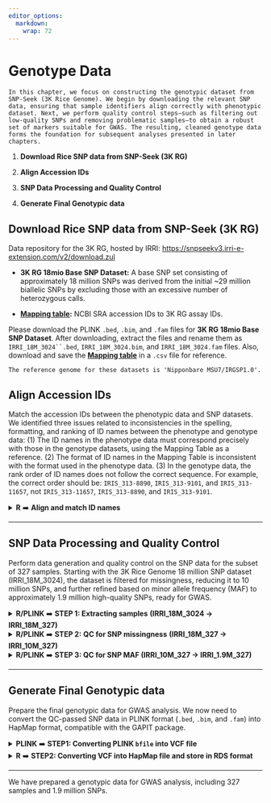```yaml
---
editor_options: 
  markdown: 
    wrap: 72
---
```


# Genotype Data {#sec-genotype-data}

```block
In this chapter, we focus on constructing the genotypic dataset from SNP-Seek (3K Rice Genome). We begin by downloading the relevant SNP data, ensuring that sample identifiers align correctly with phenotypic dataset. Next, we perform quality control steps—such as filtering out low-quality SNPs and removing problematic samples—to obtain a robust set of markers suitable for GWAS. The resulting, cleaned genotype data forms the foundation for subsequent analyses presented in later chapters.
```

1.  **Download Rice SNP data from SNP-Seek (3K RG)**

2.  **Align Accession IDs**

3.  **SNP Data Processing and Quality Control**

4.  **Generate Final Genotypic data**

## **Download Rice SNP data from SNP-Seek (3K RG)**

Data repository for the 3K RG, hosted by IRRI:
[https://snpseekv3.irri-e-extension.com/v2/download.zul](https://snpseekv3.irri-e-extension.com/v2/_download.zul){.uri}

-   **3K RG 18mio Base SNP Dataset:** A base SNP set consisting of
    approximately 18 million SNPs was derived from the initial \~29
    million biallelic SNPs by excluding those with an excessive number
    of heterozygous calls.

-   [**Mapping
    table**](https://3kricegenome.s3.us-east-1.amazonaws.com/kaust_irri_3k_16refs/3K_list_sra_ids.txt)**:**
    NCBI SRA accession IDs to 3K RG assay IDs.

Please download the PLINK `.bed`, `.bim`, and `.fam` files for **3K RG
18mio Base SNP Dataset**. After downloading, extract the files and
rename them as ``` IRRI_18M_3024``.bed ```, `IRRI_18M_3024.bim`, and
`IRRI_18M_3024.fam` files. Also, download and save the [**Mapping
table**](https://3kricegenome.s3.us-east-1.amazonaws.com/kaust_irri_3k_16refs/3K_list_sra_ids.txt)
in a `.csv` file for reference.

```block
The reference genome for these datasets is 'Nipponbare MSU7/IRGSP1.0'.
```

## **Align Accession IDs**

Match the accession IDs between the phenotypic data and SNP datasets. We
identified three issues related to inconsistencies in the spelling,
formatting, and ranking of ID names between the phenotype and genotype
data: (1) The ID names in the phenotype data must correspond precisely
with those in the genotype datasets, using the Mapping Table as a
reference. (2) The format of ID names in the Mapping Table is
inconsistent with the format used in the phenotype data. (3) In the
genotype data, the rank order of ID names does not follow the correct
sequence. For example, the correct order should be: `IRIS_313-8890`,
`IRIS_313-9101`, and `IRIS_313-11657`, not `IRIS_313-11657`,
`IRIS_313-8890`, and `IRIS_313-9101`.

<details>

<summary>**R** ➡️ **Align and match ID names**</summary>

**Input:**

-   **Pheno_327_unranked.csv**

``` r
##### R CODES #####

# Set the working directory
setwd("...your file path...")

# Load the phenotypic data from IRRI
Pheno_327_unranked = read.csv("Pheno_327_unranked.csv") 

which(Pheno_327_unranked$DNA_ID == "IRIS_313-7620") # 253
which(Pheno_327_unranked$DNA_ID == "IRIS_313-9989") # 327
which(Pheno_327_unranked$DNA_ID == "IRIS_313-10020") # 5
which(Pheno_327_unranked$DNA_ID == "IRIS_313-15902") # 252

# Rearrange the data frame to exclude specific entries
Pheno_327_ranked = Pheno_327_unranked[c(1:4, 253:327, 5:252), ]

# Save the sorted and rearranged data frame to a CSV file
write.csv(Pheno_327_ranked, "Pheno_327_ranked.csv", row.names = F)

# Export a text file with the IDs for further analysis
write.table(cbind(Pheno_327_ranked$DNA_ID, Pheno_327_ranked$DNA_ID), "Pheno_327_ID.txt", row.names = F, col.names = F, quote = F)
```

**Outputs:**

-   **Pheno_327_ranked.csv**\
    Phenotypic data that has been sorted and reorganized.

-   **Pheno_327_ID.txt**\
    A text file containing the list of IDs.

</details>

------------------------------------------------------------------------

## SNP Data Processing and Quality Control

Perform data generation and quality control on the SNP data for the
subset of 327 samples. Starting with the 3K Rice Genome 18 million SNP
dataset (IRRI_18M_3024), the dataset is filtered for missingness,
reducing it to 10 million SNPs, and further refined based on minor
allele frequency (MAF) to approximately 1.9 million high-quality SNPs,
ready for GWAS.

<details>

<summary>**R/PLINK** ➡️ **STEP 1: Extracting samples** **(IRRI_18M_3024
→** **IRRI_18M_327)**</summary>

``` r
##### PLINK COMMANDS #####  

# Change your path into the directory of the '3K RG 18mio Base SNP Dataset (IRRI_18M_3024)' 
cd ...your file path...

# Subset dataset to include 327 individuals with phenotype and genotype 
./plink --bfile IRRI_18M_3024 --keep Pheno_327_ID.txt --make-bed --noweb --allow-no-sex --out IRRI_18M_327
# --keep: Retain specific samples
```

------------------------------------------------------------------------

</details>

<details>

<summary>**R/PLINK** ➡️ **STEP 2:** **QC for SNP missingness**
**(IRRI_18M_327 → IRRI_10M_327)**</summary>

``` r
##### PLINK COMMANDS #####

./plink --bfile IRRI_18M_327 --missing
# --missing: Calculate SNP and sample missing rates  
# Changes the outcome's filenames into IRRI_18M_327.lmiss and IRRI_18M_327.imiss 
```

``` r
##### R CODES #####

# Set the working directory
setwd("...your file path...")

# Visualize SNP missing rates
library(data.table)
SNP_miss = fread("IRRI_18M_327.lmiss")
summary(SNP_miss$F_MISS)
hist(SNP_miss$F_MISS, main = "Histogram of SNP missing rate of IRRI_18M_327", xlab = "SNP missing rate") 

# Visualize sample missing rates
Sample_miss = fread("IRRI_18M_327.imiss")
summary(Sample_miss$F_MISS)
hist(Sample_miss$F_MISS, main = "Histogram of sample missing rate of IRRI_18M_327", xlab = "Sample missing rate") 

# Identify SNPs with high missing rates
loc = which(SNP_miss$F_MISS >= 0.05)
remove_SNP_list = SNP_miss[loc, 2]
dim(SNP_miss)[1]-dim(remove_SNP_list)[1] # SNPs passing filters
write.table(remove_SNP_list, "remove_SNP_list_miss_IRRI_18M_327.txt", row.names = F, col.names = F, quote = F)
```

![](images/clipboard-55939178.png){width="400"}

![](images/clipboard-1479982442.png){width="400"}

``` r
##### PLINK COMMANDS #####  

./plink --bfile IRRI_18M_327 --exclude remove_SNP_list_miss_IRRI_18M_327.txt --make-bed --noweb --allow-no-sex --out IRRI_10M_327   
# --exclude: Remove SNPs with high missing rate
# -> 10617659 variants and 327 people pass filters and QC  
```

``` r
##### PLINK COMMANDS #####   

./plink --bfile IRRI_10M_327 --missing
# --missing: calculate SNP and sample missing rates 
# Changes the outcome's filenames into IRRI_10M_327.lmiss and IRRI_10M_327.imiss
```

``` r
##### R CODES #####    

# Check the sample missing rates for the filtered data 
Sample_miss = fread("IRRI_10M_327.imiss") 
summary(Sample_miss$F_MISS)
hist(Sample_miss$F_MISS, main = "Histogram of sample missing rate of IRRI_10M_327", xlab = "Sample missing rate") 

# Check the SNP missing rates for the filtered data 
SNP_miss = fread("IRRI_10M_327.lmiss") 
summary(SNP_miss$F_MISS)
hist(SNP_miss$F_MISS, main = "Histogram of SNP missing rate of IRRI_10M_327", xlab = "SNP missing rate") 
```

![](images/clipboard-2996770428.png){width="400"}

![](images/clipboard-1634029680.png){width="400"}

------------------------------------------------------------------------

</details>

<details>

<summary>**R/PLINK** ➡️ **STEP 3: QC for SNP MAF (IRRI_10M_327 →
IRRI_1.9M_327)**</summary>

``` r
##### PLINK COMMANDS #####  

./plink --bfile IRRI_10M_327 --freq   
# --freq: calculate SNP's allele frequency
```

``` r
##### R CODES #####  

# Visualize minor allele frequency
frq_data = fread("IRRI_10M_327.frq") # Load frequency data
summary(frq_data$MAF)
hist(frq_data$MAF, main = "Histogram of MAF of IRRI_10M_327", xlab = "Minor allele frequency")

# Identify SNPs with low MAF
loc = which(frq_data$MAF < 0.05)
remove_SNP_list = frq_data[loc, 2]
dim(frq_data)[1]-dim(remove_SNP_list)[1] # SNPs passing filters
write.table(remove_SNP_list, "remove_SNP_list_maf_IRRI_10M_327.txt", row.names = F, col.names = F, quote = F)
```

![](images/clipboard-278089514.png){width="400"}

``` r
##### PLINK COMMANDS #####      

./plink --bfile IRRI_10M_327 --exclude remove_SNP_list_maf_IRRI_10M_327.txt --make-bed --noweb --allow-no-sex --out IRRI_1.9M_327 
# -> 1972824 variants and 327 people pass filters and QC
```

``` r
##### PLINK COMMANDS #####     

./plink --bfile IRRI_1.9M_327 --missing   
./plink --bfile IRRI_1.9M_327 --freq  
# Changes the outcome's filenames into IRRI_1.9M_327.lmiss, IRRI_1.9M_327.imiss and IRRI_1.9M_327.frq
```

``` r
##### R CODES #####  

# Check data quality metrics: missing rate and MAF

# Visualize sample missing rates for the final data
Sample_miss = fread("IRRI_1.9M_327.imiss")
summary(Sample_miss$F_MISS)
hist(Sample_miss$F_MISS, main = "Histogram of sample missing rate of IRRI_1.9M_327", xlab = "Sample missing rate")

# Visualize SNP missing rates for the final data
SNP_miss = fread("IRRI_1.9M_327.lmiss")
summary(SNP_miss$F_MISS)
hist(SNP_miss$F_MISS, main = "Histogram of SNP missing rate of IRRI_1.9M_327", xlab = "SNP missing rate")

# Visualize MAF for the final data
frq_data = fread("IRRI_1.9M_327.frq")
summary(frq_data$MAF)
hist(frq_data$MAF, main = "Histogram of MAF of IRRI_1.9M_327", xlab = "Minor allele frequency")
```

![](images/clipboard-2824609664.png){width="400"}

![](images/clipboard-552122500.png){width="400"}

![](images/clipboard-598730454.png){width="400"}

------------------------------------------------------------------------

</details>

------------------------------------------------------------------------

## **Generate Final Genotypic data**

Prepare the final genotypic data for GWAS analysis. We now need to
convert the QC-passed SNP data in PLINK format (`.bed`, `.bim`, and
`.fam`) into HapMap format, compatible with the GAPIT package.

<details>

<summary>**PLINK** ➡️ **STEP1: Converting PLINK `bfile` into VCF
file**</summary>

``` r
##### PLINK COMMANDS #####

# Change your path into the directory of the 'IRRI_1.9M_327'
# cd ...your file path...
./plink --bfile IRRI_1.9M_327 --recode vcf --out IRRI_1.9M_327
```

</details>

<details>

<summary>**R** ➡️ **STEP2: Converting VCF into HapMap file and store in
RDS format**</summary>

``` r
##### R CODES #####

# Set the working directory
setwd("...your file path...")

library(vcfR)
vcfR = read.vcfR(
  "IRRI_1.9M_327.vcf",
  limit = 1e+50,
  nrows = -1,
  skip = 0,
  cols = NULL,
  convertNA = TRUE,
  checkFile = TRUE,
  check_keys = TRUE,
  verbose = TRUE)

HapMap = vcfR2hapmap(vcfR_test)
class(HapMap)

write.table(HapMap,
            file = "IRRI_1.9M_327.hmp.txt",
            sep = "\t",
            row.names = FALSE,
            col.names = FALSE)

Geno = read.table("IRRI_1.9M_327.hmp.txt", head = FALSE)
saveRDS(Geno, "Geno.rds") # Final data for GWAS
```

</details>

------------------------------------------------------------------------

We have prepared a genotypic data for GWAS analysis, including 327
samples and 1.9 million SNPs.
